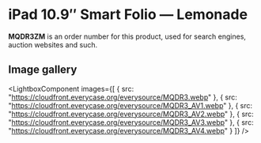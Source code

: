 
# iPad 10.9″ Smart Folio — Lemonade

<Callout type='info' emoji='👉🏻'>**MQDR3ZM** is an order number for this product, used for search engines, auction websites and such.</Callout>

## Image gallery

<LightboxComponent
    images={[
      {
        src: "https://cloudfront.everycase.org/everysource/MQDR3.webp"
      },
      {
        src: "https://cloudfront.everycase.org/everysource/MQDR3_AV1.webp"
      },
      {
        src: "https://cloudfront.everycase.org/everysource/MQDR3_AV2.webp"
      },
      {
        src: "https://cloudfront.everycase.org/everysource/MQDR3_AV3.webp"
      },
      {
        src: "https://cloudfront.everycase.org/everysource/MQDR3_AV4.webp"
      }
    ]}
  />
